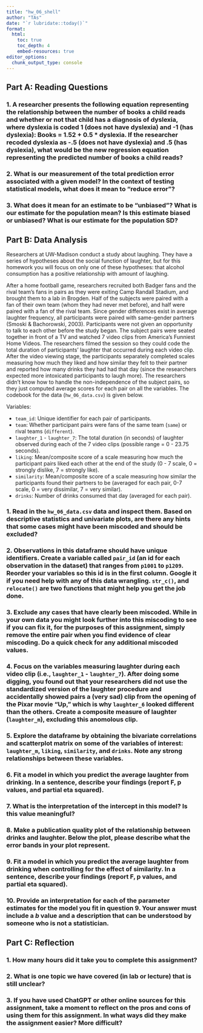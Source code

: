 ```yaml
---
title: "hw_06_shell" 
author: "TAs" 
date: "`r lubridate::today()`"
format: 
  html:
    toc: true 
    toc_depth: 4
    embed-resources: true
editor_options: 
  chunk_output_type: console
---
```



## Part A: Reading Questions

### 1. A researcher presents the following equation representing the relationship between the number of books a child reads and whether or not that child has a diagnosis of dyslexia, where dyslexia is coded 1 (does not have dyslexia) and -1 (has dyslexia): Books = 1.52 + 0.5 * dyslexia. If the researcher recoded dyslexia as -.5 (does not have dyslexia) and .5 (has dyslexia), what would be the new regression equation representing the predicted number of books a child reads?





### 2. What is our measurement of the total prediction error associated with a given model? In the context of testing statistical models, what does it mean to "reduce error"?




### 3. What does it mean for an estimate to be "unbiased"? What is our estimate for the population mean? Is this estimate biased or unbiased? What is our estimate for the population SD?




<!--KW: Consider adding 4th reading question. I had to remove 2 questions because they were on mediation-->

## Part B: Data Analysis

Researchers at UW-Madison conduct a study about laughing. They have a series of hypotheses about the social function of laughter, but for this homework you will focus on only one of these hypotheses: that alcohol consumption has a positive relationship with amount of laughing.     
 
After a home football game, researchers recruited both Badger fans and the rival team’s fans in pairs as they were exiting Camp Randall Stadium, and brought them to a lab in Brogden. Half of the subjects were paired with a fan of their own team (whom they had never met before), and half were paired with a fan of the rival team. Since gender differences exist in average laughter frequency, all participants were paired with same-gender partners (Smoski & Bachorowski, 2003). Participants were not given an opportunity to talk to each other before the study began. The subject pairs were seated together in front of a TV and watched 7 video clips from America’s Funniest Home Videos. The researchers filmed the session so they could code the total duration of participants’ laughter that occurred during each video clip. After the video viewing stage, the participants separately completed scales measuring how much they liked and how similar they felt to their partner and reported how many drinks they had had that day (since the researchers expected more intoxicated participants to laugh more). The researchers didn’t know how to handle the non-independence of the subject pairs, so they just computed average scores for each pair on all the variables. The codebook for the data (`hw_06_data.csv`) is given below.   

Variables:   

- `team_id`:	Unique identifier for each pair of participants.
- `team`:	Whether participant pairs were fans of the same team (`same`) or rival teams (`different`).	   
- `laughter_1` - `laughter_7`: The total duration (in seconds) of laughter observed during each of the 7 video clips	(possible range = 0 - 23.75 seconds).
- `liking`:	Mean/composite score of a scale measuring how much the participant pairs liked each other at the end of the study (0 - 7 scale, 0 = strongly dislike, 7 = strongly like).
- `similarity`:	Mean/composite score of a scale measuring how similar the participants found their partners to be (averaged for each pair, 0-7 scale, 0 = very dissimilar, 7 = very similar).
- `drinks`:	Number of drinks consumed that day (averaged for each pair).



### 1. Read in the `hw_06_data.csv` data and inspect them. Based on descriptive statistics and univariate plots, are there any hints that some cases might have been miscoded and should be excluded?






### 2. Observations in this dataframe should have unique identifiers. Create a variable called `pair_id` (an id for each observation in the dataset) that ranges from `p1001` to `p1209`. Reorder your variables so this id is in the first column. Google it if you need help with any of this data wrangling. `str_c()`, and `relocate()` are two functions that might help you get the job done.





### 3. Exclude any cases that have clearly been miscoded. While in your own data you might look further into this miscoding to see if you can fix it, for the purposes of this assignment, simply remove the entire pair when you find evidence of clear miscoding. Do a quick check for any additional miscoded values.





### 4. Focus on the variables measuring laughter during each video clip (i.e., `laughter_1` - `laughter_7`). After doing some digging, you found out that your researchers did not use the standardized version of the laughter procedure and accidentally showed pairs a (very sad) clip from the opening of the Pixar movie “Up,” which is why `laughter_6` looked different than the others. Create a composite measure of laughter (`laughter_m`), excluding this anomolous clip.





### 5. Explore the dataframe by obtaining the bivariate correlations and scatterplot matrix on some of the variables of interest: `laughter_m`, `liking`, `similarity`, and `drinks`. Note any strong relationships between these variables.





### 6. Fit a model in which you predict the average laughter from drinking. In a sentence, describe your findings (report F, p values, and partial eta squared).




### 7. What is the interpretation of the intercept in this model? Is this value meaningful?




### 8. Make a publication quality plot of the relationship between drinks and laughter. Below the plot, please describe what the error bands in your plot represent.




### 9. Fit a model in which you predict the average laughter from drinking when controlling for the effect of similarity. In a sentence, describe your findings (report F, p values, and partial eta squared).





### 10. Provide an interpretation for each of the parameter estimates for the model you fit in question 9. Your answer must include a $b$ value and a description that can be understood by someone who is not a statistician.





## Part C: Reflection

### 1. How many hours did it take you to complete this assignment?

### 2. What is one topic we have covered (in lab or lecture) that is still unclear?

### 3. If you have used ChatGPT or other online sources for this assignment, take a moment to reflect on the pros and cons of using them for this assignment. In what ways did they make the assignment easier? More difficult?
